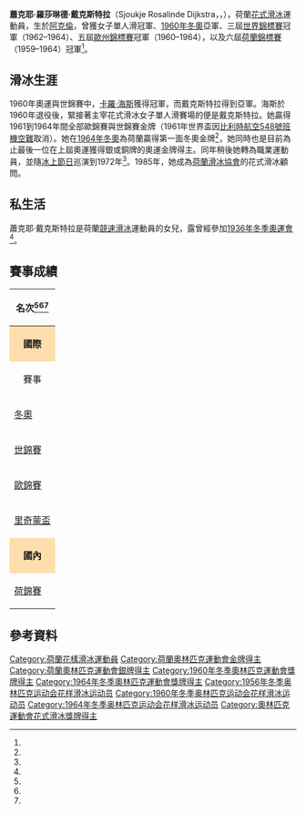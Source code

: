 {{Link style|time=2015-12-11T06:12:41+00:00}}
{{noteTA
|1=zh-hk:花式溜冰; zh-tw:花式滑冰; zh-cn:花样滑冰; 
|2=zh-hk:溜冰; zh-hans:滑冰; zh-tw:滑冰;
|3=zh-hk:自由滑; zh-hans:自由滑; zh-tw:長曲項目;
|4=zh-hk:短節目; zh-hans:短节目; zh-tw:短曲項目;
|5=zh-hk:國際溜冰聯盟; zh-hans:国际滑冰联盟; zh-tw:國際滑冰總會;
}}
{{Infobox figure skater
|name= 蕭克耶·戴克斯特拉<br>Sjoukje Dijkstra
|image= [[file:Anefo_911-0070_Sjoukje_Dijkstra.jpg|200px]]
|caption= 1960年時的戴克斯特拉
|fullname= 蕭克耶·羅莎琳德·戴克斯特拉<br>Sjoukje Rosalinde Dijkstra
|altname= 
|country= {{NED}}
|formercountry=
|birth_date= {{birth date and age|1942|1|28|df=y}}
|birth_place= 荷蘭[[:en:Akkrum|阿克倫]]
|hometown= 
|residence= 
|height= {{convert|1.69|m|ftin|abbr=on}}
|coach= 
|formercoach= [[:en:Arnold_Gerschwiler|阿諾德·葛西維勒]]
|choreographer=
|formerchoreographer=  
|skating club= 
|former skating club =
|currenttraininglocations = 
|formertraininglocations =
|beganskating = 
|retired = 
|show-medals    = 
|medaltemplates =
{{MedalCountry | {{NED}}}}
{{MedalCompetition|[[冬季奥林匹克运动会花样滑冰比赛|冬季奧運會]]}}
{{MedalGold|[[1964年冬季奥林匹克运动会|1964 因斯布魯克]]|{{tsl|en|Figure skating at the 1964 Winter Olympics|1964年冬季奥林匹克运动会花样滑冰比赛|女子單人滑}}}}
{{MedalSilver|[[1960年冬季奥林匹克运动会|1960 斯闊谷]]|{{tsl|en|Figure skating at the 1960 Winter Olympics|1960年冬季奥林匹克运动会花样滑冰比赛|女子單人滑}}}}
{{MedalCompetition|[[世界花样滑冰锦标赛|世界錦標賽]]}}
{{MedalGold|{{tsl|en|1964 World Figure Skating Championships|1964年世界花式滑冰錦標賽|1964 多特蒙德}}|女子單人滑}}
{{MedalGold|{{tsl|en|1963 World Figure Skating Championships|1963年世界花式滑冰錦標賽|1963 科爾蒂納丹佩佐}}|女子單人滑}}
{{MedalGold|{{tsl|en|1962 World Figure Skating Championships|1962年世界花式滑冰錦標賽|1962 布拉格}}|女子單人滑}}
{{MedalSilver|{{tsl|en|1960 World Figure Skating Championships|1960年世界花式滑冰錦標賽|1960 溫哥華}}|女子單人滑}}
{{MedalBronze|{{tsl|en|1959 World Figure Skating Championships|1959年世界花式滑冰錦標賽|1959 科羅拉多泉}}|女子單人滑}}
{{MedalCompetition|[[欧洲花样滑冰锦标赛|歐州錦標賽]]}}
{{MedalGold|{{tsl|en|1964 European Figure Skating Championships|1964年歐洲花式滑冰錦標賽|1964 格勒諾布爾}}|女子單人滑}}
{{MedalGold|{{tsl|en|1963 European Figure Skating Championships|1963年歐洲花式滑冰錦標賽|1963 布達佩斯}}|女子單人滑}}
{{MedalGold|{{tsl|en|1962 European Figure Skating Championships|1962年歐洲花式滑冰錦標賽|1962 日內瓦}}|女子單人滑}}
{{MedalGold|{{tsl|en|1961 European Figure Skating Championships|1961年歐洲花式滑冰錦標賽|1961 柏林}}|女子單人滑}}
{{MedalGold|{{tsl|en|1960 European Figure Skating Championships|1960年歐洲花式滑冰錦標賽|1960 加爾米施-帕滕基興}}|女子單人滑}}
{{MedalSilver|{{tsl|en|1959 European Figure Skating Championships|1959年歐洲花式滑冰錦標賽|1959 達佛斯}}|女子單人滑}}
}}

'''蕭克耶·羅莎琳德·戴克斯特拉'''（Sjoukje Rosalinde Dijkstra，{{IPA-nl|ˌʃʌukjə ˈdɛikstra}}，{{bd|1942年|1月28日|catIdx=S}}），荷蘭[[花式滑冰|花式滑冰]]運動員，生於[[:en:Akkrum|阿克倫]]，曾獲{{tsl|en|Figure skating at the 1964 Winter Olympics|1964年冬季奥林匹克运动会花样滑冰比赛|1964年冬季奧運會}}女子單人滑冠軍、[[:en:Figure_skating_at_the_1960_Winter_Olympics_–_Women's_singles|1960年冬奧]]亞軍、三屆[[世界花样滑冰锦标赛|世界錦標賽]]冠軍（1962–1964）、五屆[[欧洲花样滑冰锦标赛|歐州錦標賽]]冠軍（1960–1964），以及六屆[[:en:Dutch_Figure_Skating_Championships|荷蘭錦標賽]]（1959–1964）冠軍<ref name=r1/>。

==滑冰生涯==
1960年奧運與世錦賽中，[[卡羅·海斯|卡羅·海斯]]獲得冠軍，而戴克斯特拉得到亞軍。海斯於1960年退役後，緊接著主宰花式滑冰女子單人滑賽場的便是戴克斯特拉。她贏得1961到1964年間全部歐錦賽與世錦賽金牌（1961年世界盃因[[比利時航空548號班機空難|比利時航空548號班機空難]]取消）。她在[[1964年冬季奧林匹克運動會|1964年冬奧]]為荷蘭贏得第一面冬奧金牌<ref name=nbcoly/>，她同時也是目前為止最後一位在上屆奧運獲得銀或銅牌的奧運金牌得主。同年稍後她轉為職業運動員，並隨[[:en:Holiday_On_Ice|冰上節日]]巡演到1972年<ref name=r1/>。1985年，她成為[[:en:Dutch_Skating_Federation|荷蘭滑冰協會]]的花式滑冰顧問。

==私生活==
蕭克耶·戴克斯特拉是荷蘭[[競速滑冰|競速滑冰]]運動員{{link-en|露·戴克斯特拉|Lou Dijkstra}}的女兒，露曾經參加[[1936年冬季奥林匹克运动会|1936年冬季奧運會]]<ref name=r1/>。

==賽事成績==
{|  class="wikitable" style="text-align:center"
|-
! colspan=12 align=center | '''名次'''<ref name=r1/><ref name=isuwc/><ref name=isuec/>
|-
! style="background-color: #ffdead; " colspan=12 align=center | '''國際''' 
|-
! 賽事
! 1953-54
! 1954-55
! 1955-56
! 1956-57
! 1957-58
! 1958-59
! 1959-60
! 1960-61
! 1961-62
! 1962-63
! 1963-64
|-
| align=left | [[冬季奥林匹克运动会花样滑冰比赛|冬奧]] || || || 12th || || || || bgcolor=silver | 2nd || || || || bgcolor=gold | 1st
|-
| align=left | [[世界花样滑冰锦标赛|世錦賽]] || || 21st || 16th || 12th || 16th || bgcolor=cc9966 | 3rd || bgcolor=silver | 2nd || || bgcolor=gold | 1st || bgcolor=gold | 1st || bgcolor=gold | 1st
|- 
| align=left | [[欧洲花样滑冰锦标赛|歐錦賽]] || 19th || || 7th || || 6th || bgcolor=silver | 2nd || bgcolor=gold | 1st || bgcolor=gold | 1st || bgcolor=gold | 1st || bgcolor=gold | 1st || bgcolor=gold | 1st
|-
| align=left | [[:en:Richmond_Trophy|里奇蒙盃]] || || bgcolor=silver | 2nd || bgcolor=cc9966 | 3rd || bgcolor=gold | 1st || bgcolor=gold | 1st || bgcolor=gold | 1st || || || || || 
|-
! style="background-color: #ffdead; " colspan=12 align=center | '''國內'''
|-
| align=left | [[:en:Dutch_Figure_Skating_Championships|荷錦賽]] || bgcolor=cc9966 | 3rd || bgcolor=silver | 2nd || bgcolor=silver | 2nd || bgcolor=silver | 2nd || bgcolor=silver | 2nd || bgcolor=gold | 1st || bgcolor=gold | 1st || bgcolor=gold | 1st || bgcolor=gold | 1st || bgcolor=gold | 1st || bgcolor=gold | 1st
|}

==參考資料==
{{commons category|Sjoukje Dijkstra}}
{{reflist|refs=

<ref name=isuwc>{{cite web | url = http://www.isu.org/vsite/vfile/page/fileurl/0,11040,4844-148236-165452-56215-0-file,00.pdf | title = World Figure Skating Championships Results: Ladies Medalists | publisher = International Skating Union | format = PDF | deadurl = yes | archiveurl = https://web.archive.org/web/20110603230816/http://www.isu.org/vsite/vfile/page/fileurl/0%2C11040%2C4844-148236-165452-56215-0-file%2C00.pdf | archivedate = 2011-06-03 }}</ref>

<ref name=isuec>{{cite web | url = http://www.isu.org/vsite/vfile/page/fileurl/0,11040,4844-147123-164339-54461-0-file,00.pdf | title = European Figure Skating Championships Results: Ladies Medalists | publisher = International Skating Union | format = PDF | deadurl = yes | archiveurl = https://www.webcitation.org/66rvPOtNy?url=http://www.isu.org/vsite/vfile/page/fileurl/0,11040,4844-147123-164339-54461-0-file,00.pdf | archivedate = 2012-04-12 }}</ref>

<ref name=r1>{{cite web | url = http://www.sports-reference.com/olympics/athletes/di/sjoukje-dijkstra-1.html | title = Sjoukje Dijkstra | work = sports-reference.com | access-date = 2014-04-16 | archive-url = https://web.archive.org/web/20110420163701/http://www.sports-reference.com/olympics/athletes/di/sjoukje-dijkstra-1.html | archive-date = 2011-04-20 | dead-url = yes }}</ref>

<ref name=nbcoly>{{cite web | url = http://i.nbcolympics.com/nations/nation=ned/olympic-tradition.html | title = Netherlands: Olympic Tradition | work = [[NBC|NBC]] | deadurl = yes | archiveurl = https://web.archive.org/web/20140226223332/http://i.nbcolympics.com/nations/nation=ned/olympic-tradition.html | archivedate = 2014-02-26 }}</ref>

}}

{{NavigationOlympicChampionsFigureSkatingLadies}}
{{NavigationWorldChampionsFigureSkatingLadies}}

{{DEFAULTSORT:Dijkstra, Sjoukje}}
[[Category:荷蘭花樣滑冰運動員|Category:荷蘭花樣滑冰運動員]]
[[Category:荷蘭奧林匹克運動會金牌得主|Category:荷蘭奧林匹克運動會金牌得主]]
[[Category:荷蘭奧林匹克運動會銀牌得主|Category:荷蘭奧林匹克運動會銀牌得主]]
[[Category:1960年冬季奧林匹克運動會獎牌得主|Category:1960年冬季奧林匹克運動會獎牌得主]]
[[Category:1964年冬季奧林匹克運動會獎牌得主|Category:1964年冬季奧林匹克運動會獎牌得主]]
[[Category:1956年冬季奥林匹克运动会花样滑冰运动员|Category:1956年冬季奥林匹克运动会花样滑冰运动员]]
[[Category:1960年冬季奥林匹克运动会花样滑冰运动员|Category:1960年冬季奥林匹克运动会花样滑冰运动员]]
[[Category:1964年冬季奥林匹克运动会花样滑冰运动员|Category:1964年冬季奥林匹克运动会花样滑冰运动员]]
[[Category:奧林匹克運動會花式滑冰獎牌得主|Category:奧林匹克運動會花式滑冰獎牌得主]]
